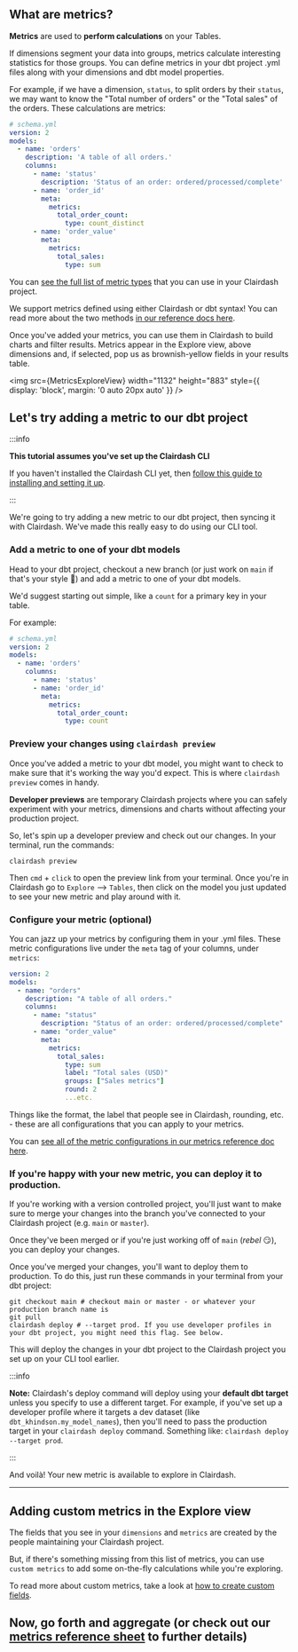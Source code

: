 
## What are metrics?

**Metrics** are used to **perform calculations** on your Tables.

If dimensions segment your data into groups, metrics calculate interesting statistics for those groups. You can define metrics in your dbt project .yml files along with your dimensions and dbt model properties.

For example, if we have a dimension, `status`, to split orders by their `status`, we may want to know the "Total number of orders" or the "Total sales" of the orders. These calculations are metrics:

```yaml
# schema.yml
version: 2
models:
  - name: 'orders'
    description: 'A table of all orders.'
    columns:
      - name: 'status'
        description: 'Status of an order: ordered/processed/complete'
      - name: 'order_id'
        meta:
          metrics:
            total_order_count:
              type: count_distinct
      - name: 'order_value'
        meta:
          metrics:
            total_sales:
              type: sum
```

You can [see the full list of metric types](/references/metrics.mdx#metric-types) that you can use in your Clairdash project.

We support metrics defined using either Clairdash or dbt syntax! You can read more about the two methods [in our reference docs here](/references/metrics.mdx#adding-metrics-to-your-project).

Once you've added your metrics, you can use them in Clairdash to build charts and filter results. Metrics appear in the Explore view, above dimensions and, if selected, pop us as brownish-yellow fields in your results table.

<img
  src={MetricsExploreView}
  width="1132"
  height="883"
  style={{ display: 'block', margin: '0 auto 20px auto' }}
/>

## Let's try adding a metric to our dbt project

:::info

**This tutorial assumes you've set up the Clairdash CLI**

If you haven't installed the Clairdash CLI yet, then [follow this guide to installing and setting it up](/guides/cli/how-to-install-the-clairdash-cli).

:::

We're going to try adding a new metric to our dbt project, then syncing it with Clairdash. We've made this really easy to do using our CLI tool.

### Add a metric to one of your dbt models

Head to your dbt project, checkout a new branch (or just work on `main` if that's your style 🤠) and add a metric to one of your dbt models.

We'd suggest starting out simple, like a `count` for a primary key in your table.

For example:

```yaml
# schema.yml
version: 2
models:
  - name: 'orders'
    columns:
      - name: 'status'
      - name: 'order_id'
        meta:
          metrics:
            total_order_count:
              type: count
```

### Preview your changes using `clairdash preview`

Once you've added a metric to your dbt model, you might want to check to make sure that it's working the way you'd expect. This is where `clairdash preview` comes in handy.

**Developer previews** are temporary Clairdash projects where you can safely experiment with your metrics, dimensions and charts
without affecting your production project.

So, let's spin up a developer preview and check out our changes. In your terminal, run the commands:

```shell
clairdash preview
```

Then `cmd` + `click` to open the preview link from your terminal. Once you're in Clairdash go to `Explore` --> `Tables`, then click on the model you just updated to see your new metric and play around with it.

### Configure your metric (optional)

You can jazz up your metrics by configuring them in your .yml files. These metric configurations live under the `meta` tag of your columns, under `metrics`:

```yaml
version: 2
models:
  - name: "orders"
    description: "A table of all orders."
    columns:
      - name: "status"
        description: "Status of an order: ordered/processed/complete"
      - name: "order_value"
        meta:
          metrics:
            total_sales:
              type: sum
              label: "Total sales (USD)"
              groups: ["Sales metrics"]
              round: 2
              ...etc.
```

Things like the format, the label that people see in Clairdash, rounding, etc. - these are all configurations that you can apply to your metrics.

You can [see all of the metric configurations in our metrics reference doc here](/references/metrics#metric-configuration).

### If you're happy with your new metric, you can deploy it to production.

If you're working with a version controlled project, you'll just want to make sure to merge your changes into the branch you've connected to your Clairdash project (e.g. `main` or `master`).

Once they've been merged or if you're just working off of `main` (_rebel_ 😏), you can deploy your changes.

Once you've merged your changes, you'll want to deploy them to production. To do this, just run these commands in your terminal from your dbt project:

```shell
git checkout main # checkout main or master - or whatever your production branch name is
git pull
clairdash deploy # --target prod. If you use developer profiles in your dbt project, you might need this flag. See below.
```

This will deploy the changes in your dbt project to the Clairdash project you set up on your CLI tool earlier.

:::info

**Note:** Clairdash's deploy command will deploy using your **default dbt target** unless you specify to use a different target. For example, if you've set up a developer profile where it targets a dev dataset (like `dbt_khindson.my_model_names`), then you'll need to pass the production target in your `clairdash deploy` command. Something like: `clairdash deploy --target prod`.

:::

And voilà! Your new metric is available to explore in Clairdash.

---

## Adding custom metrics in the Explore view

The fields that you see in your `dimensions` and `metrics` are created by the people maintaining your Clairdash project.

But, if there's something missing from this list of metrics, you can use `custom metrics` to add some on-the-fly calculations while you're exploring.

To read more about custom metrics, take a look at [how to create custom fields](/references/custom-fields).

## Now, go forth and aggregate (or check out our [metrics reference sheet](/references/metrics) to further details)
